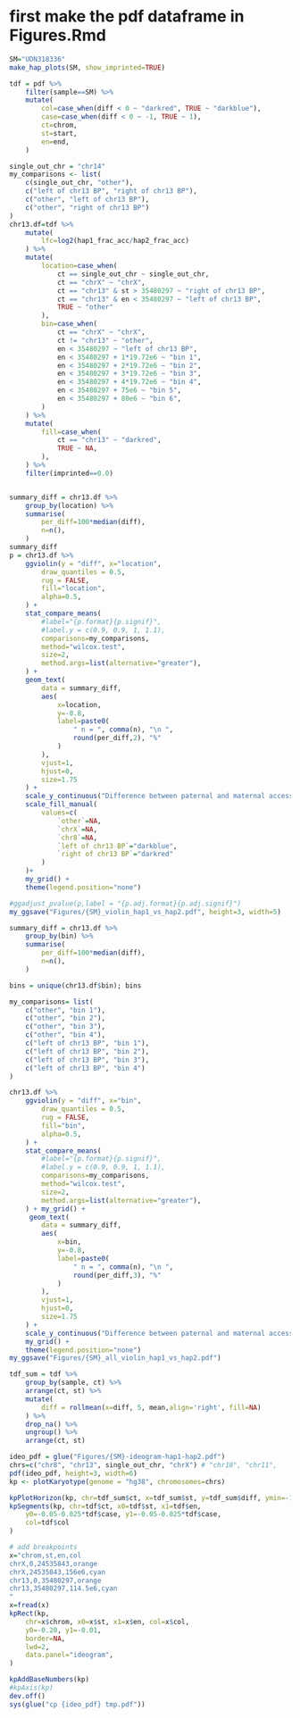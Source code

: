 # first make the pdf dataframe in Figures.Rmd
```r
SM="UDN318336"
make_hap_plots(SM, show_imprinted=TRUE)
```

```r
tdf = pdf %>% 
    filter(sample==SM) %>%
    mutate(
        col=case_when(diff < 0 ~ "darkred", TRUE ~ "darkblue"),
        case=case_when(diff < 0 ~ -1, TRUE ~ 1),
        ct=chrom,
        st=start,
        en=end,
    )

single_out_chr = "chr14"
my_comparisons <- list( 
    c(single_out_chr, "other"),
    c("left of chr13 BP", "right of chr13 BP"),
    c("other", "left of chr13 BP"),
    c("other", "right of chr13 BP")
)
chr13.df=tdf %>% 
    mutate(
        lfc=log2(hap1_frac_acc/hap2_frac_acc)
    ) %>%
    mutate(
        location=case_when(
            ct == single_out_chr ~ single_out_chr,
            ct == "chrX" ~ "chrX",
            ct == "chr13" & st > 35480297 ~ "right of chr13 BP",
            ct == "chr13" & en < 35480297 ~ "left of chr13 BP",
            TRUE ~ "other"
        ),
        bin=case_when(
            ct == "chrX" ~ "chrX",
            ct != "chr13" ~ "other",
            en < 35480297 ~ "left of chr13 BP",
            en < 35480297 + 1*19.72e6 ~ "bin 1",
            en < 35480297 + 2*19.72e6 ~ "bin 2",
            en < 35480297 + 3*19.72e6 ~ "bin 3",
            en < 35480297 + 4*19.72e6 ~ "bin 4",
            en < 35480297 + 75e6 ~ "bin 5",
            en < 35480297 + 80e6 ~ "bin 6",
        )
    ) %>%
    mutate(
        fill=case_when(
            ct == "chr13" ~ "darkred",
            TRUE ~ NA,
        ),
    ) %>%
    filter(imprinted==0.0)


summary_diff = chr13.df %>%
    group_by(location) %>%
    summarise(
        per_diff=100*median(diff),
        n=n(),
    )
summary_diff
p = chr13.df %>%
    ggviolin(y = "diff", x="location",
        draw_quantiles = 0.5,
        rug = FALSE,
        fill="location",
        alpha=0.5,
    ) +
    stat_compare_means(
        #label="{p.format}{p.signif}",
        #label.y = c(0.9, 0.9, 1, 1.1),
        comparisons=my_comparisons,
        method="wilcox.test",
        size=2,
        method.args=list(alternative="greater"),
    ) +
    geom_text(
        data = summary_diff,
        aes(
            x=location,
            y=-0.8,
            label=paste0(
                " n = ", comma(n), "\n ",
                round(per_diff,2), "%"
            )
        ),
        vjust=1,
        hjust=0,
        size=1.75
    ) +
    scale_y_continuous("Difference between paternal and maternal accessibility", labels=percent) +
    scale_fill_manual(
        values=c(
            `other`=NA,
            `chrX`=NA,
            `chr8`=NA,
            `left of chr13 BP`="darkblue",
            `right of chr13 BP`="darkred"
        )
    )+
    my_grid() +
    theme(legend.position="none")

#ggadjust_pvalue(p,label = "{p.adj.format}{p.adj.signif}")
my_ggsave("Figures/{SM}_violin_hap1_vs_hap2.pdf", height=3, width=5)

summary_diff = chr13.df %>%
    group_by(bin) %>%
    summarise(
        per_diff=100*median(diff),
        n=n(),
    )

bins = unique(chr13.df$bin); bins

my_comparisons= list(
    c("other", "bin 1"),
    c("other", "bin 2"),
    c("other", "bin 3"),
    c("other", "bin 4"),
    c("left of chr13 BP", "bin 1"),
    c("left of chr13 BP", "bin 2"),
    c("left of chr13 BP", "bin 3"),
    c("left of chr13 BP", "bin 4")
)

chr13.df %>%
    ggviolin(y = "diff", x="bin",
        draw_quantiles = 0.5,
        rug = FALSE,
        fill="bin",
        alpha=0.5,
    ) +
    stat_compare_means(
        #label="{p.format}{p.signif}",
        #label.y = c(0.9, 0.9, 1, 1.1),
        comparisons=my_comparisons,
        method="wilcox.test",
        size=2,
        method.args=list(alternative="greater"),
    ) + my_grid() +
     geom_text(
        data = summary_diff,
        aes(
            x=bin,
            y=-0.8,
            label=paste0(
                " n = ", comma(n), "\n ",
                round(per_diff,3), "%"
            )
        ),
        vjust=1,
        hjust=0,
        size=1.75
    ) +
    scale_y_continuous("Difference between paternal and maternal accessibility", labels=percent) +
    my_grid() +
    theme(legend.position="none")
my_ggsave("Figures/{SM}_all_violin_hap1_vs_hap2.pdf")
```


```r
tdf_sum = tdf %>%
    group_by(sample, ct) %>%
    arrange(ct, st) %>%
    mutate(
        diff = rollmean(x=diff, 5, mean,align='right', fill=NA)
    ) %>% 
    drop_na() %>%
    ungroup() %>%
    arrange(ct, st)

ideo_pdf = glue("Figures/{SM}-ideogram-hap1-hap2.pdf")
chrs=c("chr8", "chr13", single_out_chr, "chrX") # "chr10", "chr11",
pdf(ideo_pdf, height=3, width=6)
kp <- plotKaryotype(genome = "hg38", chromosomes=chrs)

kpPlotHorizon(kp, chr=tdf_sum$ct, x=tdf_sum$st, y=tdf_sum$diff, ymin=-1, ymax=1)
kpSegments(kp, chr=tdf$ct, x0=tdf$st, x1=tdf$en, 
    y0=-0.05-0.025*tdf$case, y1=-0.05-0.025*tdf$case,
    col=tdf$col
)

# add breakpoints
x="chrom,st,en,col
chrX,0,24535843,orange
chrX,24535843,156e6,cyan
chr13,0,35480297,orange
chr13,35480297,114.5e6,cyan
"
x=fread(x)
kpRect(kp, 
    chr=x$chrom, x0=x$st, x1=x$en, col=x$col,
    y0=-0.20, y1=-0.01,
    border=NA,
    lwd=2,
    data.panel="ideogram",
)

kpAddBaseNumbers(kp)
#kpAxis(kp)
dev.off()
sys(glue("cp {ideo_pdf} tmp.pdf"))
```